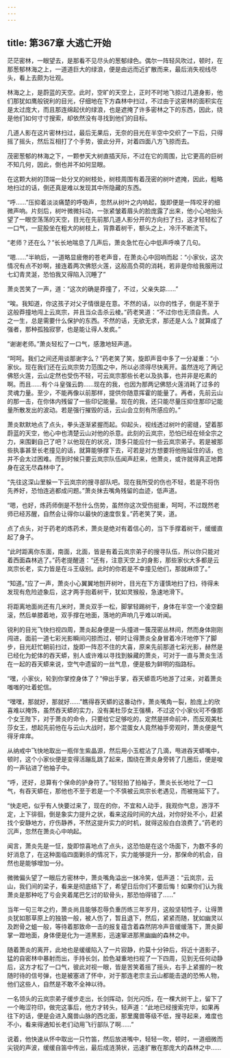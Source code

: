 ```yaml
---
---
---
```

title: 第367章 大逃亡开始
---



茫茫密林，一眼望去，是那看不见尽头的葱郁绿色。偶尔一阵轻风吹过，顿时，在那葱郁林海之上，一道道巨大的绿浪，便是由远而近扩散而来，最后消失视线尽头，看上去颇为壮观。

林海之上，是蔚蓝的天空。此时，空旷的天空上，正时不时地飞掠过几道身影，他们那犹如鹰般锐利的目光，仔细地在下方森林中扫过，不过由于这密林的面积实在是太过庞大，而且那连绵起伏的绿浪，也是遮掩了许多密林之下的东西，因此，绕是他们如何寸寸搜索，却依然没有寻找到他们的目标。

几道人影在这片密林扫过，最后无果后，无奈的目光在半空中交织了一下后，只得摇了摇头，然后互相打了个手势，彼此分开，对着四面八方飞掠而去。

茂密葱郁的林海之下，一颗参天大树直插天际，不过在它的周围，比它更高的巨树不知几何，因此，倒也并不如何显眼。

在这颗大树的顶端一处分叉的树枝处，树枝周围有着茂密的树叶遮掩，因此，粗略地扫过的话，倒还真是难以发现其中所隐藏的东西。

“呼……”压抑着淡淡痛楚的呼吸声，忽然从树叶之内响起，旋即便是一阵咬牙的细微声响。片刻后，树叶微微抖动，一张紧皱着眉头的脸庞露了出来，他小心地抬头望了一眼空荡荡的天空，目光在先前那几道人影分开的方向扫了扫，这才轻轻松了一口气，一屁股坐在粗大的树枝上，背靠着树干，额头之上，冷汗不断流下。

“老师？还在么？”长长地喘息了几声后，萧炎急忙在心中低声呼唤了几句。

“嗯……”半晌后，一道略显疲倦的苍老声音，在萧炎心中回响而起：“小家伙，这次情况有点不妙啊，接连着两次佛怒火莲，这般高负荷的消耗，若非是你给我服用过七幻青灵涎，恐怕我又得陷入沉睡了”

萧炎苦笑了一声，道：“这次的确是莽撞了，不过，父亲失踪……”

“唉。我知道，你这孩子对父子情很是在意。不然的话，以你的性子，倒是不至于这般莽撞地闯上云岚宗，并且当众击杀云棱。”药老笑道：“不过你也无须自责。人之一生，总是需要什么保护的东西。不然的话，无欲无求，那还是人么？就算成了强者，那种孤独寂寥，也是能让得人发疯。”

“谢谢老师。”萧炎轻松了一口气，感激地轻声道。

“呵呵。我们之间还用谈那谢字么？”药老笑了笑，旋即声音中多了一分凝重：“小家伙。现在我们还在云岚宗势力范围之中，所以必须得尽快离开。虽然连吃了两记佛怒火莲，云山定然也受伤不轻，可云岚宗那些长老以及执事，也并非是吃素的啊。而且……有个斗皇强云韵……现在的我，也因为那两记佛怒火莲消耗了过多的灵魂力量。至少，不能再像以前那样，提供你随意挥霍的能量了。再者，先前云山的那一击，在你体内残留了一些印记能量。现在的我，还只能尽量压抑住那印记能量所散发出的波动。若是强行摧毁的话，云山会立刻有所感应的。”

萧炎默默地点了点头，拳头逐渐紧握而起。仰起头，视线透过树叶的密缝，望着那蔚蓝的天空，他心中也清楚云山对他的杀意。此刻的云岚宗，恐怕已经在倾全宗之力，来围剿自己了吧？以他现在的状况，顶多只能应付一些云岚宗弟子。若是被那些执事甚至长老撞见的话，就算能够撑下去，可若是对方想要将他拖延住的话，也并不会太过困难。而到时候只要云岚宗队伍闻声赶来，他萧炎，或许就得真正地葬身在这无尽森林中了。

“先往这深山里躲一下云岚宗的搜寻部队吧。现在我所受的伤也不轻，若是不将伤先养好，恐怕连逃都成问题。”萧炎抹去嘴角残留的血迹，低声道。

“嗯，也好，炼药师倒是不愁什么伤势，虽然你这次受伤挺重，呵呵，不过既然老师已经苏醒，自然会让得你以最快的速度恢复。”药老笑了笑，道。

点了点头，对于药老的炼药术，萧炎是绝对有着信心的，当下手撑着树干，缓缓直起了身子。

“此时距离你东面，南面，北面，皆是有着云岚宗弟子的搜寻队伍，所以你只能对着西面森林逃了。”药老提醒道：“还有，注意天空上的身影，那些家伙大多都是云岚宗长老，实力皆是在斗王级别。此时的你若是不幸撞见他们，那就麻烦了。”

“知道。”应了一声，萧炎小心翼翼地刨开树叶，目光在下方谨慎地扫了扫，待得未发现有危险迹象后，这才两手抱着树干，犹如灵猴般，急速地滑下。

将距离地面尚还有几米时，萧炎双手一松，脚掌轻踢树干，身体在半空一个凌空翻滚，然后单膝着地，双手撑在地面，落地的声响几乎难以听闻。

锐利的目光飞快扫视四周，萧炎起身便是一头撞进一簇茂密丛林间，然而身体刚刚闯进，面前一道七彩光影瞬间闪掠而过，顿时让得萧炎全身冒着冷汗地停下了脚步，目光赶忙朝前扫过，旋即一阵忍不住的大喜，原来先前那道七彩光影，赫然是已经化为蛇体的吞天蟒，别人或许难以寻找到躲藏的萧炎，可对于一直与萧炎生活在一起的吞天蟒来说，空气中遗留的一丝气息，便是极为鲜明的指路标。

“嘿，小家伙，轮到你掌控身体了？”伸出手掌，吞天蟒乖巧地游了过来，对着萧炎嗤嗤的吐着蛇信。

“嘿嘿，那就好，那就好……”瞧得吞天蟒的这番动作，萧炎嘴角一裂，脸庞上的欣喜难以掩饰，虽然吞天蟒的实力，没有美杜莎女王强横，不过这个小家伙可不像那个女王陛下，对于萧炎的命令，只要给它足够吃的，定然是拼命前冲，而反观美杜莎女王，想起先前他在与云山大战时，那个混蛋女人竟然袖手旁观时，萧炎便是气得牙痒痒。

从纳戒中飞快地取出一瓶伴生紫晶源，然后用小玉棍沾了几滴，甩进吞天蟒嘴中，顿时，这个小家伙便是变得活蹦乱跳了起来，围绕在萧炎身旁转了几圈后，便是唆的一声钻进了他袖子中。

“呼，还好，总算有个保命的护身符了。”轻轻拍了拍袖子，萧炎长长地吐了一口气，有吞天蟒在，那他也不至于若是一个不慎被云岚宗长老遇见，而被拖延下了。

“快走吧，似乎有人快要过来了，现在的你，不宜和人动手，我观你气息，游浮不定，上下徘徊，倒是象实力提升之状，看来这段时间的大战，对你好处不小，赶紧找个安静地方，疗伤静养，不然这提升实力的时机，就得这般白白浪费了。”药老的沉声，忽然在萧炎心中响起。

闻言，萧炎先是一怔，旋即惊喜地点了点头，这恐怕是在这个场面下，为数不多的好消息了，在这种面临四面剿杀的情况下，实力能够提升一分，那保命的机会，自然也是能够增加一分。

微微偏头望了一眼后方密林中，萧炎嘴角溢出一抹冷笑，低声道：“云岚宗，云山，我们间的梁子，看来是彻底结下了，希望日后你们不要后悔！如果你们认为我萧炎是那种吃了亏会夹着尾巴乞讨的软骨头，那恐怕得错了……”

当年一句三年之约，萧炎尚且能够忍辱负重历练三年岁月，这般坚韧性子，让得萧炎犹如那草原上的独狼一般，被人伤了，暂且退下，然后，紧紧而随，犹如幽灵以及跗骨之蛆一般，等待着那致命一击的报复蕴含着森然阴冷声音缓缓落下，萧炎脚掌一蹬地面，身体便是化为一道黑影，迅速窜进那黑幽幽的森林之中。

随着萧炎的离开，此地也是缓缓陷入了一片寂静，约莫十分钟后，将近十道影子，猛的自密林中暴射而出，手持长剑，脸色凝重地扫视了一下四周，见到无任何动静后，这方才松了一口气，彼此对视一眼，皆是苦笑着摇了摇头，右手上紧握的一枚随时待的信号弹，也是被塞进了怀中，对于那连老宗主云山都能击退的恐怖人物，他们这些人，自然是不敢不全神以待。

一名领头的云岚宗弟子缓步走出，长剑挥动，剑光闪烁，在一棵大树干上，留下了一个晦涩符印，做完这事后，他方才转头，轻声道：“此地已经搜索完毕，如果再往下的话，便是会进入魔兽山脉的西北面，那里魔兽等级不低，搜寻起来，难度也不小，看来得通知长老们动用飞行部队了啊……”

说着，他快速从怀中取出一只竹笛，然后放进嘴中，轻轻一吹，顿时，一道细微而尖锐的声波，缓缓自笛中传出，最后成涟漪状，迅速扩散在那庞大的森林之中……